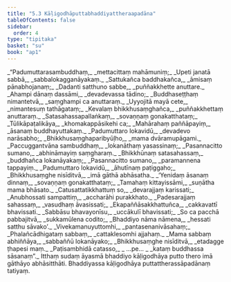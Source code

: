 ```yaml
---
title: "5.3 Kāḷigodhāputtabhaddiyattheraapadāna"
tableOfContents: false
sidebar:
  order: 4
type: "tipitaka"
basket: "su"
book: "ap1"
---
```



<DynamicBreadcrumb />

<Division number="54" book="ap1">

<Paragraph number="1266" type="verses" book="ap1">
_“Padumuttarasambuddhaṃ,_  
_mettacittaṃ mahāmuniṃ;_  
_Upeti janatā sabbā,_  
_sabbalokagganāyakaṃ._  

</Paragraph>

</Division>
<Division number="55" book="ap1">

<Paragraph number="1267" type="verses" book="ap1">
_Sattukañca baddhakañca,_  
_āmisaṃ pānabhojanaṃ;_  
_Dadanti satthuno sabbe,_  
_puññakkhette anuttare._  

</Paragraph>

</Division>
<Division number="56" book="ap1">

<Paragraph number="1268" type="verses" book="ap1">
_Ahampi dānaṃ dassāmi,_  
_devadevassa tādino;_  
_Buddhaseṭṭhaṃ nimantetvā,_  
_saṃghampi ca anuttaraṃ._  

</Paragraph>

</Division>
<Division number="57" book="ap1">

<Paragraph number="1269" type="verses" book="ap1">
_Uyyojitā mayā cete,_  
_nimantesuṃ tathāgataṃ;_  
_Kevalaṃ bhikkhusaṃghañca,_  
_puññakkhettaṃ anuttaraṃ._  

</Paragraph>

</Division>
<Division number="58" book="ap1">

<Paragraph number="1270" type="verses" book="ap1">
_Satasahassapallaṅkaṃ,_  
_sovaṇṇaṃ gonakatthataṃ;_  
_Tūlikāpaṭalikāya,_  
_khomakappāsikehi ca;_  
_Mahārahaṃ paññāpayiṃ,_  
_āsanaṃ buddhayuttakaṃ._  

</Paragraph>

</Division>
<Division number="59" book="ap1">

<Paragraph number="1271" type="verses" book="ap1">
_Padumuttaro lokavidū,_  
_devadevo narāsabho;_  
_Bhikkhusaṃghaparibyūḷho,_  
_mama dvāramupāgami._  

</Paragraph>

</Division>
<Division number="60" book="ap1">

<Paragraph number="1272" type="verses" book="ap1">
_Paccuggantvāna sambuddhaṃ,_  
_lokanāthaṃ yasassinaṃ;_  
_Pasannacitto sumano,_  
_abhināmayiṃ saṃgharaṃ._  

</Paragraph>

</Division>
<Division number="61" book="ap1">

<Paragraph number="1273" type="verses" book="ap1">
_Bhikkhūnaṃ satasahassaṃ,_  
_buddhañca lokanāyakaṃ;_  
_Pasannacitto sumano,_  
_paramannena tappayiṃ._  

</Paragraph>

</Division>
<Division number="62" book="ap1">

<Paragraph number="1274" type="verses" book="ap1">
_Padumuttaro lokavidū,_  
_āhutīnaṃ paṭiggaho;_  
_Bhikkhusaṃghe nisīditvā,_  
_imā gāthā abhāsatha._  

</Paragraph>

</Division>
<Division number="63" book="ap1">

<Paragraph number="1275" type="verses" book="ap1">
_‘Yenidaṃ āsanaṃ dinnaṃ,_  
_sovaṇṇaṃ gonakatthataṃ;_  
_Tamahaṃ kittayissāmi,_  
_suṇātha mama bhāsato._  

</Paragraph>

</Division>
<Division number="64" book="ap1">

<Paragraph number="1276" type="verses" book="ap1">
_Catusattatikkhattuṃ so,_  
_devarajjaṃ karissati;_  
_Anubhossati sampattiṃ,_  
_accharāhi purakkhato._  

</Paragraph>

</Division>
<Division number="65" book="ap1">

<Paragraph number="1277" type="verses" book="ap1">
_Padesarajjaṃ sahassaṃ,_  
_vasudhaṃ āvasissati;_  
_Ekapaññāsakkhattuñca,_  
_cakkavattī bhavissati._  

</Paragraph>

</Division>
<Division number="66" book="ap1">

<Paragraph number="1278" type="verses" book="ap1">
_Sabbāsu bhavayonīsu,_  
_uccākulī bhavissati;_  
_So ca pacchā pabbajitvā,_  
_sukkamūlena codito;_  
_Bhaddiyo nāma nāmena,_  
_hessati satthu sāvako’._  

</Paragraph>

</Division>
<Division number="67" book="ap1">

<Paragraph number="1279" type="verses" book="ap1">
_Vivekamanuyuttomhi,_  
_pantasenanivāsahaṃ;_  
_Phalañcādhigataṃ sabbaṃ,_  
_cattaklesomhi ajjahaṃ._  

</Paragraph>

</Division>
<Division number="68" book="ap1">

<Paragraph number="1280" type="verses" book="ap1">
_Mama sabbaṃ abhiññāya,_  
_sabbaññū lokanāyako;_  
_Bhikkhusaṃghe nisīditvā,_  
_etadagge ṭhapesi maṃ._  

</Paragraph>

</Division>
<Division number="69" book="ap1">

<Paragraph number="1281" type="verses" book="ap1">
_Paṭisambhidā catasso,_  
_ …pe… _  
_kataṃ buddhassa sāsanaṃ”._  

</Paragraph>

<Paragraph number="1282" book="ap1">
Itthaṃ sudaṃ āyasmā bhaddiyo kāḷigodhāya putto thero imā gāthāyo abhāsitthāti.

</Paragraph>
</Division>

<Paragraph number="1283" type="center" book="ap1">
Bhaddiyassa kāḷigodhāya puttattherassāpadānaṃ tatiyaṃ.
</Paragraph>